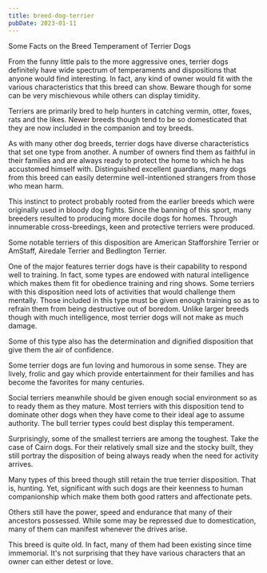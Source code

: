 ```yaml
---
title: breed-dog-terrier
pubDate: 2023-01-11
---
```


Some Facts on the Breed Temperament of Terrier Dogs

From the funny little pals to the more aggressive ones, terrier dogs definitely have wide spectrum of temperaments and dispositions that anyone would find interesting. In fact, any kind of owner would fit with the various characteristics that this breed can show. Beware though for some can be very mischievous while others can display timidity.

Terriers are primarily bred to help hunters in catching vermin, otter, foxes, rats and the likes. Newer breeds though tend to be so domesticated that they are now included in the companion and toy breeds.

As with many other dog breeds, terrier dogs have diverse characteristics that set one type from another. A number of owners find them as faithful in their families and are always ready to protect the home to which he has accustomed himself with. Distinguished excellent guardians, many dogs from this breed can easily determine well-intentioned strangers from those who mean harm. 

This instinct to protect probably rooted from the earlier breeds which were originally used in bloody dog fights. Since the banning of this sport, many breeders resulted to producing more docile dogs for homes. Through innumerable cross-breedings, keen and protective terriers were produced.

Some notable terriers of this disposition are American Stafforshire Terrier or AmStaff, Airedale Terrier and Bedlington Terrier.

One of the major features terrier dogs have is their capability to respond well to training. In fact, some types are endowed with natural intelligence which makes them fit for obedience training and ring shows. Some terriers with this disposition need lots of activities that would challenge them mentally. Those included in this type must be given enough training so as to refrain them from being destructive out of boredom. Unlike larger breeds though with much intelligence, most terrier dogs will not make as much damage. 

Some of this type also has the determination and dignified disposition that give them the air of confidence.

Some terrier dogs are fun loving and humorous in some sense. They are lively, frolic and gay which provide entertainment for their families and has become the favorites for many centuries.

Social terriers meanwhile should be given enough social environment so as to ready them as they mature. Most terriers with this disposition tend to dominate other dogs when they have come to their ideal age to assume authority. The bull terrier types could best display this temperament.

Surprisingly, some of the smallest terriers are among the toughest. Take the case of Cairn dogs. For their relatively small size and the stocky built, they still portray the disposition of being always ready when the need for activity arrives. 

Many types of this breed though still retain the true terrier disposition. That is, hunting. Yet, significant with such dogs are their keenness to human companionship which make them both good ratters and affectionate pets.

Others still have the power, speed and endurance that many of their ancestors possessed. While some may be repressed due to domestication, many of them can manifest whenever the drives arise. 

This breed is quite old. In fact, many of them had been existing since time immemorial. It's not surprising that they have various characters that an owner can either detest or love.